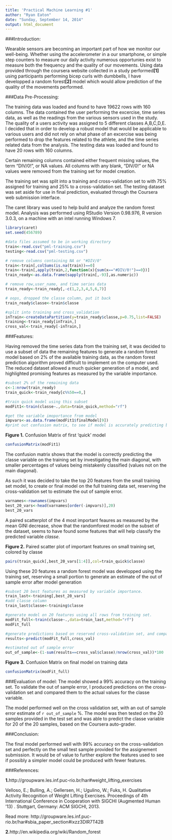 ```yaml
---
title: 'Practical Machine Learning #1'
author: "Ryan Eaton"
date: "Sunday, September 14, 2014"
output: html_document
---
```


###Introduction: 

Wearable sensors are becoming an important part of how we monitor our well-being. Whether using the accelerometer in a our smartphone, or simple step counters to measure  our daily activity numerous opportunies exist to measure both the frequency and the quality of our movements. Using data provided through the coursera website collected in a study performed**[1]** using participants performing bicep curls with dumbbells, I have developped a random forest**[2]** model which would allow prediction of the quality of the movements performed.

###Data Pre-Processing:

The training data was loaded and found to have 19622 rows with 160 columns. The data contained the user performing the excercise, time series data, as well as the readings from the various sensors used in the study. The quality of a users activity was assigned to 5 different classes A,B,C,D,E. I decided that in order to develop a robust model that would be applicable to various users and did not rely on what phase of an excercise was being performed to drop the features related to the athlete, and the time series related data from the analysis. The testing data was loaded and found to have 20 rows with 160 columns.

Certain remaining columns contained either frequent missing values, the term "DIV/0!", or NA values. All columns with any blank, "DIV/0!" or NA values were removed from the training set for model creation. 

The training set was split into a training and cross-validation set to with 75% assigned for training and 25% to a cross-validation set. The testing dataset was set aside for use in final prediction, evaluated through the Coursera web submission interface.

The caret library was used to help build and analyze the random forest model. Analysis was performed using RStudio Version 0.98.976, R version 3.0.3, on a machine with an intel running Windows 7.

```r
library(caret)
set.seed(456789)

#data files assumed to be in working directory
train<-read.csv("pml-training.csv")
testing<-read.csv("pml-testing.csv")

# remove columns containing NA or "#DIV/0"
train<-train[,colSums(is.na(train))==0]
train<-train[,apply(train,2,function(x){sum(x=="#DIV/0!")==0})]
train_ready<-as.data.frame(sapply(train[,-93],as.numeric))

# remove row,user_name, and time series data
train_ready<-train_ready[,-c(1,2,3,4,5,6,7)]

# oops, dropped the classe column, put it back
train_ready$classe<-train$classe

#split into training and cross_validation
inTrain<-createDataPartition(y=train_ready$classe,p=0.75,list=FALSE)
training<-train_ready[inTrain,]
cross_val<-train_ready[-inTrain,]

```
###Features:

Having removed the time series data from the training set, it was decided to use a subset of data the remaining features to generate a random forest model based on 2% of the available training data, as the random forest prediction algorithm proved difficult to implement on the computer used. The reduced dataset allowed a much quicker generation of a model, and highlighted promising features as measured by the variable importance.


```r
#subset 2% of the remaining data
c<-1:nrow(train_ready)
train_quick<-train_ready[c%%50==0,]

#train quick model using this subset
modFit1<-train(classe~.,data=train_quick,method="rf")

#get the variable imoportance from model
impvars<-as.data.frame(modFit1$finalModel[9])
#print out confusion matrix, to see if model is accurately predicting based on small sample

```
**Figure 1.** Confusion Matrix of first 'quick' model

```r
confusionMatrix(modFit1)
```

The confusion matrix shows that the model is correctly predicting the classe variable on the training set by investigating the main diagonal, with smaller percentages of values being mistakenly classified (values not on the main diagonal).

As such it was decided to take the top 20 features from the small training set model, to create or final model on the full training data set, reserving the cross-validation set to estimate the out of sample error.   

```r
varnames<-rownames(impvars)
best_20_vars<-head(varnames[order(-impvars)],20)
best_20_vars
```

A paired scatterplot of the 4 most important feaures as measured by the mean GINI decrease, show that the randomforest model on the subset of the dataset, seems to have found some features that will help classify the predicted variable *classe*.



**Figure 2.** Paired scatter plot of important features on small training set, colored by classe
```r
pairs(train_quick[,best_20_vars[1:4]],col=train_quick$classe)
```



Using these 20 features a random forest model was developped using the training set, reserving a small portion to generate an estimate of the out of sample error after model generation

```r
#subset 20 best features as measured by variable importance.
train_last<-training[,best_20_vars]
#add classe column
train_last$classe<-training$classe

#generate model on 20 features using all rows from training set.
modFit_full<-train(classe~.,data=train_last,method="rf")
modFit_full

#generate predictions based on reserved cross-validation set, and compare with actual values
results<-predict(modFit_full,cross_val)

#estimated out of sample error 
out_of_sample<-(1-sum(results==cross_val$classe)/nrow(cross_val))*100
```
**Figure 3.** Confusion Matrix on final model on training data

```r

confusionMatrix(modFit_full)
```


###Evaluation of model:
The model showed a 99% accuracy on the training set. To validate the out of sample error, I produced predictions on the cross-validation set and compared them to the actual values for the classe variable.

The model performed well on the cross validation set, with an out of sample error estimate of `r out_of_sample` %. The model was then tested on the 20 samples provided in the test set and was able to predict the classe variable for 20 of the 20 samples, based on the Coursera auto-grader.

###Conclusion:

The final model performed well with 99% accuracy on the cross-validation set and perfectly on the small test sample provided for the assignement submission. It would be of value to further explore the features used to see if possibly a simpler model could be produced with fewer features. 

###References:

**1.**http://groupware.les.inf.puc-rio.br/har#weight_lifting_exercises  

Velloso, E.; Bulling, A.; Gellersen, H.; Ugulino, W.; Fuks, H. Qualitative Activity Recognition of Weight Lifting Exercises. Proceedings of 4th International Conference in Cooperation with SIGCHI (Augmented Human '13) . Stuttgart, Germany: ACM SIGCHI, 2013.

Read more: http://groupware.les.inf.puc-rio.br/har#sbia_paper_section#ixzz3DIR7T42B

**2.**http://en.wikipedia.org/wiki/Random_forest

